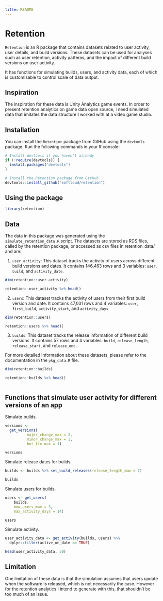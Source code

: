 ```yaml
---
title: README
---
```


# Retention

`Retention` is an R package that contains datasets related to user activity, user details, and build versions. These datasets can be used for analyses such as user retention, activity patterns, and the impact of different build versions on user activity.

It has functions for simulating builds, users, and activity data, each of which is customisable to control scale of data output.

## Inspiration

The inspiration for these data is Unity Analytics game events. In order to present retention analytics on game data open source, I need simulated data that imitates the data structure I worked with at a video game studio. 

## Installation

You can install the `Retention` package from GitHub using the `devtools` package. Run the following commands in your R console:

``` r
# Install devtools if you haven't already
if (!require(devtools)) {
  install.packages("devtools")
}

# Install the Retention package from GitHub
devtools::install_github("softloud/retention")
```

## Using the package

```r
library(retention)

```


## Data

The data in this package was generated using the `simulate_retention_data.R` script. The datasets are stored as RDS files, called by the retention package, or accessed as csv files in retention_data/ and are:

1.  `user_activity`: This dataset tracks the activity of users across different build versions and dates. It contains 146,463 rows and 3 variables: `user`, `build`, and `activity_date`.

```r
dim(retention::user_activity)

retention::user_activity %>% head()


```


2.  `users`: This dataset tracks the activity of users from their first build version and date. It contains 47,031 rows and 4 variables: `user`, `first_build`, `activity_start`, and `activity_days`.

```r
dim(retention::users)

retention::users %>% head()


```


3.  `builds`: This dataset tracks the release information of different build versions. It contains 57 rows and 4 variables: `build`, `release_length`, `release_start`, and `release_end`.

For more detailed information about these datasets, please refer to the documentation in the `pkg_data.R` file.


```r

dim(retention::builds)

retention::builds %>% head()



```


## Functions that simulate user activity for different versions of an app

Simulate builds.

```r

versions <- 
  get_versions(
          major_change_max = 2, 
          minor_change_max = 1, 
          hot_fix_max = 1) 

versions

```

Simulate release dates for builds. 

```r
builds <- builds %>% set_build_releases(release_length_max = 7)

builds

```

Simulate users for builds. 

```r
users <- get_users(
    builds, 
    new_users_max = 3, 
    max_activity_days = 14)

users

```

Simulate activity. 

```r
user_activity_data <- get_activity(builds, users) %>% 
  dplyr::filter(active_on_date == TRUE)

head(user_activity_data, 50)

```


## Limitation

One limitation of these data is that the simulation assumes that users update when the software is released, which is not necessarily the case. However for the retention analytics I intend to generate with this, that shouldn't be too much of an issue. 
